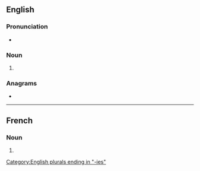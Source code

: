 ==English==

===Pronunciation===
* {{a|UK}} {{IPA|/saɪˈkaɪ.əˌtɹiz/|lang=en}}

===Noun===
{{head|en|noun form}}

# {{plural of|psychiatry|lang=en}}

===Anagrams===
* {{anagrams|en|a=acehiiprssty|psychiatrise}}

[[Category:English plurals ending in "-ies"]]

----

==French==

===Noun===
{{head|fr|noun plural form|g=f}}

# {{plural of|psychiatrie|lang=fr}}